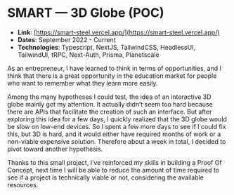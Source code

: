 # SMART — 3D Globe (POC)

- **Link**: [https://smart-steel.vercel.app/](https://smart-steel.vercel.app/)
- **Dates**: September 2022 - Current
- **Technologies**: Typescript, NextJS, TailwindCSS, HeadlessUI, TailwindUI, tRPC, Next-Auth, Prisma, Planetscale

As an entrepreneur, I have learned to think in terms of opportunities, and I think that there is a great opportunity in the education market for people who want to remember what they learn more easily.

Among the many hypotheses I could test, the idea of an interactive 3D globe mainly got my attention. It actually didn’t seem too hard because there are APIs that facilitate the creation of such an interface. But after exploring this idea for a few days, I quickly realized that the 3D globe would be slow on low-end devices. So I spent a few more days to see if I could fix this, but 3D is hard, and it would either have required months of work or a non-viable expensive solution. Therefore about a week in total, I decided to pivot toward another hypothesis.

Thanks to this small project, I’ve reinforced my skills in building a Proof Of Concept, next time I will be able to reduce the amount of time required to see if a project is technically viable or not, considering the available resources.
